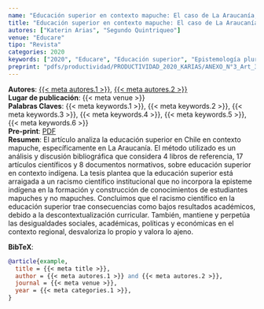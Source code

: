 ```yaml
---
name: "Educación superior en contexto mapuche: El caso de La Araucanía, Chile"
title: "Educación superior en contexto mapuche: El caso de La Araucanía, Chile"
autores: ["Katerin Arias", "Segundo Quintriqueo"]
venue: "Educare"
tipo: "Revista"
categories: 2020
keywords: ["2020", "Educare", "Educación superior", "Epistemología pluralista", "Interculturalidad", "Racismo científico"]
preprint: "pdfs/productividad/PRODUCTIVIDAD_2020_KARIAS/ANEXO_N°3_Art_3_Arias-Ortega y Quintriqueo_ Revista Electrónica Educare_ Scopus_Publicado_2020.pdf"
---
```

**Autores**: [{{< meta autores.1 >}}](../members/current/Katerin Arias.qmd), [{{< meta autores.2 >}}](../members/current/Segundo Quintriqueo.qmd)  
**Lugar de publicación**: {{< meta venue >}}   
**Palabras Claves**: {{< meta keywords.1 >}}, {{< meta keywords.2 >}}, {{< meta keywords.3 >}}, {{< meta keywords.4 >}}, {{< meta keywords.5 >}}, {{< meta keywords.6 >}}  
**Pre-print**: [PDF](../{{< meta preprint >}})  
**Resumen**: El artículo analiza la educación superior en Chile en contexto mapuche, específicamente en La Araucanía. El método utilizado es un análisis y discusión bibliográfica que considera 4 libros de referencia, 17 artículos científicos y 8 documentos normativos, sobre educación superior en contexto indígena. La tesis plantea que la educación superior está arraigada a un racismo científico institucional que no incorpora la episteme indígena en la formación y construcción de conocimientos de estudiantes mapuches y no mapuches. Concluimos que el racismo científico en la educación superior trae consecuencias como bajos resultados académicos, debido a la descontextualización curricular. También, mantiene y perpetúa las desigualdades sociales, académicas, políticas y económicas en el contexto regional, desvaloriza lo propio y valora lo ajeno.  


**BibTeX**:
```bibtex
@article{example,
  title = {{< meta title >}},
  author = {{< meta autores.1 >}} and {{< meta autores.2 >}},
  journal = {{< meta venue >}},
  year = {{< meta categories.1 >}},
}
```

